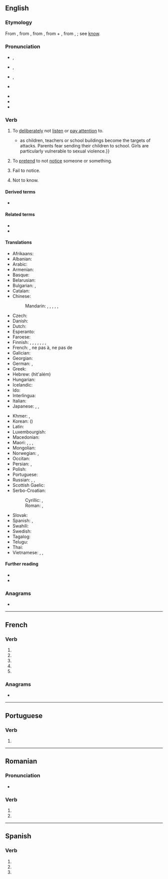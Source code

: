 {{also|ignoré}}
==English==

===Etymology===
{{root|en|ine-pro|*ǵneh₃-}}
From {{etyl|fr|en}} {{m|fr|ignorer}}, from {{etyl|la|en}} {{m|la|ignōrō||to have no knowledge of, mistake, take no notice of, ignore}}, from {{m|la|ignārus||not knowing}}, from {{m|la|in}} + {{m|la|gnārus||knowing}}, from {{m|la|gnōscō}}, {{m|la|nōscō}}; see [[know]].

===Pronunciation===
* {{a|RP}} {{enPR|ĭgnôʹ}}, {{IPA|en|/ɪɡˈnɔː/}}
* {{a|US}} {{enPR|ĭgnôrʹ}}, {{IPA|en|/ɪɡˈnɔɹ/}}
* {{a|rhotic|horse-hoarse}} {{enPR|ĭgnōrʹ}}, {{IPA|en|/ɪɡˈno(ː)ɹ/}}
* {{a|nonrhotic|horse-hoarse}} {{IPA|en|/ɪɡˈnoə/}}
* {{audio|en|En-us-ignore.ogg|Audio (US)}}
* {{rhymes|en|ɔː(ɹ)}}
* {{hyphenation|en|ig|nore}}

===Verb===
{{en-verb}} {{tlb|en|transitive}}

# To [[deliberately]] not [[listen]] or [[pay attention]] to.
#: {{ux|en|A problem '''ignored''' is a problem doubled.}}
#* {{quote-journal|en|date=2013-07-19|author=[http://www.theguardian.com/profile/marktran Mark Tran]
|volume=189|issue=6|page=1|magazine={{w|The Guardian Weekly}}
|title=[http://www.theguardian.com/global-development/2013/jul/12/war-denying-children-education Denied an education by war]
|passage=One particularly damaging, but often '''ignored''', effect of conflict on education is the proliferation of attacks on schools{{...}}as children, teachers or school buildings become the targets of attacks. Parents fear sending their children to school. Girls are particularly vulnerable to sexual violence.}}
#: {{syn|en|misheed|neglect|unmind|unheed|Thesaurus:ignore}}
#: {{ant|en|notice|recognize|watch|Thesaurus:pay attention}}
# To [[pretend]] to not [[notice]] someone or something.
#: {{syn|en|connive|dissimulate|overlook|[[turn a blind eye]] to|[[wink]] at}}
#: {{ant|en|notice|observe}}
# {{lb|en|obsolete}} Fail to notice.
#: {{syn|en|misheed|overlook|Thesaurus:fail to notice}}
# {{lb|en|obsolete}} Not to know.
#: {{syn|en|be [[ignorant]] of}}
#: {{ant|en|know}}

====Derived terms====
* {{l|en|ignorable}}

====Related terms====
* {{l|en|ignorance}}
* {{l|en|ignorant}}

====Translations====
{{trans-top|to deliberately pay no attention to}}
* Afrikaans: {{t|af|ignoreer}}
* Albanian: {{t|sq|injoroj}}
* Arabic: {{t|ar|تَجَاهَلَ}}
* Armenian: {{t+|hy|անտեսել}}
* Basque: {{t-needed|eu}}
* Belarusian: {{t|be|ігнарава́ць|impf|pf|sc=Cyrl}}
* Bulgarian: {{t+|bg|игнорирам}}, {{t+|bg|пренебрегвам}}
* Catalan: {{t+|ca|ignorar}}
* Chinese:
*: Mandarin: {{t+|cmn|忽視|sc=Hani}}, {{t+|cmn|忽视|tr=hūshì|sc=Hani}}, {{t+|cmn|忽略|tr=hūlüè|sc=Hani}}, {{t+|cmn|不理|tr=bù lǐ|sc=Hani}}, {{t+|cmn|不問|sc=Hani}}, {{t+|cmn|不问|tr=bù wèn|sc=Hani}}
* Czech: {{t+|cs|ignorovat}}
* Danish: {{t|da|ignorere}}
* Dutch: {{t+|nl|negeren}}
* Esperanto: {{t+|eo|ignori}}
* Faroese: {{t-needed|fo}}
* Finnish: {{t+|fi|sivuuttaa}}, {{t|fi|jättää huomiotta}}, {{t|fi|[[ei]] [[ottaa huomioon]]}}, {{t|fi|[[olla]] [[huomata|huomaamatta]]}}, {{t|fi|[[nonsaleerata]]}}, {{t|fi|[[ignoroida]]}}, {{t|fi|[[olla]] [[välittää|välittämättä]]}}, {{t|fi|[[ei]] [[välittää]]}}
* French: {{t+|fr|ignorer}}, ne pas {{t+|fr|prêter attention}} à, ne pas {{t+|fr|tenir compte}} de
* Galician: {{t+|gl|ignorar}}
* Georgian: {{t|ka|უგულებელყოფს}}
* German: {{t+|de|ignorieren}}, {{t+|de|missachten}}
* Greek: {{t+|el|αγνοώ}}
* Hebrew: {{t+|he|הִתְעַלֵּם}} (hit'além)
* Hungarian: {{t|hu|nem vesz tudomást róla}}
* Icelandic: {{t|is|hunsa}}
* Ido: {{t+|io|ignorar}}
* Interlingua: {{t|ia|ignorar}}
* Italian: {{t+|it|ignorare}}
* Japanese: {{t+|ja|無視|alt=無視する|tr=mushi suru}}, {{t+|ja|忽略|alt=忽略する|tr=kotsuryaku suru}}, {{t|ja|知らん顔|alt=知らん顔する|tr=shirankao suru}}
{{trans-mid}}
* Khmer: {{t|km|មិនធ្វើដឹងធ្វើឬ|tr=mɨn tvəə dəŋ tvəə rɨɨ|sc=Khmr}}, {{t|km|ធ្វើថ្លង់ធ្វើគ|tr=tvəə tlɑŋ tvəə kɔɔ|sc=Khmr}}
* Korean: {{t+|ko|무시하다}} ({{t|ko|[[無視]]-}})
* Latin: {{t|la|ignōrō}}
* Luxembourgish: {{t|lb|ignoréieren}}
* Macedonian: {{t|mk|игнорира}}
* Maori: {{t|mi|pī}}, {{t|mi|whakangongo}}, {{t|mi|whakatuturi}}, {{t|mi|whakaririka}} {{qualifier|provocation}}
* Mongolian: {{t-needed|mn}}
* Norwegian: {{t|no|ignorere}}, {{t|no|overse}}
* Occitan: {{t+|oc|ignorar}}
* Persian: {{t|fa|چشم‌پوشی کردن|tr=čašm-puši kardan|sc=fa-Arab}}, {{t+|fa|نادیده گرفتن|tr=nâdide gereftan|sc=fa-Arab}}
* Polish: {{t+|pl|ignorować}}
* Portuguese: {{t+|pt|ignorar}}
* Russian: {{t+|ru|игнори́ровать}}, {{t+|ru|пренебрега́ть}}, {{t|ru|не принима́ть во внима́ние}}
* Scottish Gaelic: {{t|gd|leig seachad}}
* Serbo-Croatian:
*: Cyrillic: {{t|sh|игнорисати|sc=Cyrl}}, {{t|sh|игнорирати|sc=Cyrl}}
*: Roman: {{t|sh|ignorisati}}, {{t+|sh|ignorirati}}
* Slovak: {{t|sk|ignorovať}}
* Spanish: {{t+|es|ignorar}}, {{t+|es|desoír}}
* Swahili: {{t+|sw|puuza}}
* Swedish: {{t+|sv|ignorera}}
* Tagalog: {{t|tl|balewalain}}
* Telugu: {{t|te|విస్మరించు}}
* Thai: {{t+|th|เมิน}}
* Vietnamese: {{t+|vi|lơ}}, {{t+|vi|lờ}}, {{t+|vi|bơ}}
{{trans-bottom}}

====Further reading====
* {{R:Webster 1913}}
* {{R:Century 1911}}

===Anagrams===
* {{anagrams|en|a=eginor|Regino|eringo|ingoer|region}}

----

==French==

===Verb===
{{head|fr|verb form}}

# {{inflection of|fr|ignorer||1|s|pres|indc}}
# {{inflection of|fr|ignorer||3|s|pres|indc}}
# {{inflection of|fr|ignorer||1|s|pres|subj}}
# {{inflection of|fr|ignorer||3|s|pres|subj}}
# {{inflection of|fr|ignorer||2|s|impr}}

===Anagrams===
* {{l|fr|région}}

----

==Portuguese==

===Verb===
{{head|pt|verb form}}

# {{pt-verb-form-of|ignorar}}

----

==Romanian==

===Pronunciation===
* {{IPA|ro|[iɡˈnore]}}

===Verb===
{{head|ro|verb form}}

# {{verb form of|ro|ignora||3s|pres|sub}}
# {{verb form of|ro|ignora||3p|pres|sub}}

----

==Spanish==

===Verb===
{{head|es|verb form}}

# {{es-verb form of|ending=ar|mood=subjunctive|tense=present|pers=1|number=singular|ignorar}}
# {{es-verb form of|ending=ar|mood=subjunctive|tense=present|pers=2|formal=yes|number=singular|ignorar}}
# {{es-verb form of|ending=ar|mood=subjunctive|tense=present|pers=3|number=singular|ignorar}}